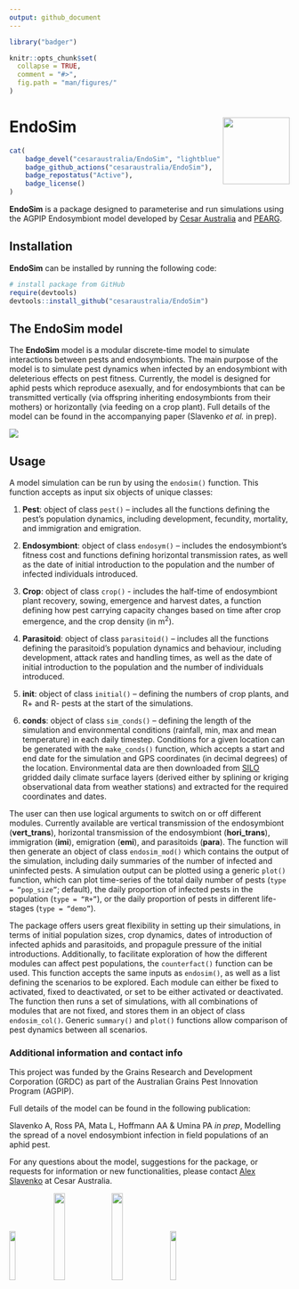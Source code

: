 ```yaml
---
output: github_document
---
```


<!-- README.md is generated from README.Rmd. Please edit that file -->

```r
library("badger")

knitr::opts_chunk$set(
  collapse = TRUE,
  comment = "#>",
  fig.path = "man/figures/"
)
```

# EndoSim <img src="man/figures/logo.png" align="right" alt="" width="120" />

```r
cat(
	badge_devel("cesaraustralia/EndoSim", "lightblue"),
	badge_github_actions("cesaraustralia/EndoSim"),
	badge_repostatus("Active"),
	badge_license()
)
```

**EndoSim** is a package designed to parameterise and run simulations using the AGPIP Endosymbiont model developed by [Cesar Australia](https://cesaraustralia.com/) and [PEARG](https://blogs.unimelb.edu.au/pearg/home/).

## Installation

**EndoSim** can be installed by running the following code:

```r
# install package from GitHub
require(devtools)
devtools::install_github("cesaraustralia/EndoSim")
```

## The EndoSim model

The **EndoSim** model is a modular discrete-time model to simulate interactions between pests and endosymbionts. The main purpose of the model is to simulate pest dynamics when infected by an endosymbiont with deleterious effects on pest fitness. Currently, the model is designed for aphid pests which reproduce asexually, and for endosymbionts that can be transmitted vertically (via offspring inheriting endosymbionts from their mothers) or horizontally (via feeding on a crop plant). Full details of the model can be found in the accompanying paper (Slavenko *et al.* in prep).

![](man/figures/model_structure.jpg)

## Usage

A model simulation can be run by using the `endosim()` function. This function accepts as input six objects of unique classes:

1. **Pest**: object of class `pest()` – includes all the functions defining the pest’s population dynamics, including development, fecundity, mortality, and immigration and emigration.

2. **Endosymbiont**: object of class `endosym()` – includes the endosymbiont’s fitness cost and functions defining horizontal transmission rates, as well as the date of initial introduction to the population and the number of infected individuals introduced.

3. **Crop**: object of class `crop()` - includes the half-time of endosymbiont plant recovery, sowing, emergence and harvest dates, a function defining how pest carrying capacity changes based on time after crop emergence, and the crop density (in m^2^).

4. **Parasitoid**: object of class `parasitoid()` – includes all the functions defining the parasitoid’s population dynamics and behaviour, including development, attack rates and handling times, as well as the date of initial introduction to the population and the number of individuals introduced.

5. **init**: object of class `initial()` – defining the numbers of crop plants, and R+ and R- pests at the start of the simulations.

6. **conds**: object of class `sim_conds()` – defining the length of the simulation and environmental conditions (rainfall, min, max and mean temperature) in each daily timestep. Conditions for a given location can be generated with the `make_conds()` function, which accepts a start and end date for the simulation and GPS coordinates (in decimal degrees) of the location. Environmental data are then downloaded from [SILO](https://www.longpaddock.qld.gov.au/silo/) gridded daily climate surface layers (derived either by splining or kriging observational data from weather stations) and extracted for the required coordinates and dates.

The user can then use logical arguments to switch on or off different modules. Currently available are vertical transmission of the endosymbiont (**vert_trans**), horizontal transmission of the endosymbiont (**hori_trans**), immigration (**imi**), emigration (**emi**), and parasitoids (**para**). The function will then generate an object of class `endosim_mod()` which contains the output of the simulation, including daily summaries of the number of infected and uninfected pests. A simulation output can be plotted using a generic `plot()` function, which can plot time-series of the total daily number of pests (`type = “pop_size”`; default), the daily proportion of infected pests in the population (`type = “R+”`), or the daily proportion of pests in different life-stages (`type = “demo”`).

The package offers users great flexibility in setting up their simulations, in terms of initial population sizes, crop dynamics, dates of introduction of infected aphids and parasitoids, and propagule pressure of the initial introductions. Additionally, to facilitate exploration of how the different modules can affect pest populations, the `counterfact()` function can be used. This function accepts the same inputs as `endosim()`, as well as a list defining the scenarios to be explored. Each module can either be fixed to activated, fixed to deactivated, or set to be either activated or deactivated. The function then runs a set of simulations, with all combinations of modules that are not fixed, and stores them in an object of class `endosim_col()`. Generic `summary()` and `plot()` functions allow comparison of pest dynamics between all scenarios.

### Additional information and contact info

This project was funded by the Grains Research and Development Corporation (GRDC) as part of the Australian Grains Pest Innovation Program (AGPIP).

Full details of the model can be found in the following publication:

Slavenko A, Ross PA, Mata L, Hoffmann AA & Umina PA *in prep*, Modelling the spread of a novel endosymbiont infection in field populations of an aphid pest.

For any questions about the model, suggestions for the package, or requests for information or new functionalities, please contact [Alex Slavenko](mailto:aslavenko@cesaraustralia.com?subject=EndoSim) at Cesar Australia.

<!-- logos: start --> 
![](man/figures/cesar.jpg){width=15%}
![](man/figures/pearg.jpg){width=20%}
![](man/figures/uom.jpg){width=20%}
![](man/figures/grdc.jpg){width=15%}
<!-- logos: start -->